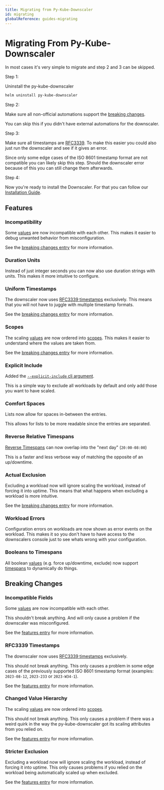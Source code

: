 ```yaml
---
title: Migrating from Py-Kube-Downscaler
id: migrating
globalReference: guides-migrating
---
```


# Migrating From Py-Kube-Downscaler

In most cases it's very simple to migrate and step 2 and 3 can be skipped.

Step 1:

Uninstall the py-kube-downscaler

```bash
helm uninstall py-kube-downscaler
```

Step 2:

Make sure all non-official automations support the [breaking changes](#breaking-changes).

You can skip this if you didn't have external automations for the downscaler.

Step 3:

Make sure all timestamps are [RFC3339](#rfc3339-timestamps).
To make this easier you could also just run the downscaler and see if it gives an error.

Since only some edge cases of the ISO 8601 timestamp format are not compatible you can likely skip this step.
Should the downscaler error because of this you can still change them afterwards.

Step 4:

Now you're ready to install the Downscaler.
For that you can follow our [Installation Guide](ref:guides-installation).

## Features

### Incompatibility

Some [values](ref:docs-values) are now incompatible with each other.
This makes it easier to debug unwanted behavior from misconfiguration.

See the [breaking changes entry](#incompatible-fields) for more information.

### Duration Units

Instead of just integer seconds you can now also use duration strings with units.
This makes it more intuitive to configure.

### Uniform Timestamps

The downscaler now uses [RFC3339 timestamps](https://datatracker.ietf.org/doc/html/rfc3339) exclusively.
This means that you will not have to juggle with multiple timestamp formats.

See the [breaking changes entry](#rfc3339-timestamps) for more information.

### Scopes

The scaling [values](ref:docs-values) are now ordered into [scopes](ref:docs-scopes).
This makes it easier to understand where the values are taken from.

See the [breaking changes entry](#changed-value-hierarchy) for more information.

### Explicit Include

Added the [`--explicit-include` cli argument](ref:docs-arguments).

This is a simple way to exclude all workloads by default and only add those you want to have scaled.

### Comfort Spaces

Lists now allow for spaces in-between the entries.

This allows for lists to be more readable since the entries are separated.

### Reverse Relative Timespans

[Reverse Timespans](ref:docs-timespans#relative-timespans) can now overlap into the "next day" (`20:00-08:00`)

This is a faster and less verbose way of matching the opposite of an up/downtime.

### Actual Exclusion

Excluding a workload now will ignore scaling the workload, instead of forcing it into uptime.
This means that what happens when excluding a workload is more intuitive.

See the [breaking changes entry](#stricter-exclusion) for more information.

### Workload Errors

Configuration errors on workloads are now shown as error events on the workload.
This makes it so you don't have to have access to the downscalers console just to see whats wrong with your configuration.

### Booleans to Timespans

All boolean [values](ref:docs-values) (e.g. force up/downtime, exclude)
now support [timespans](ref:docs-timespans) to dynamically do things.

## Breaking Changes

### Incompatible Fields

Some [values](ref:docs-values) are now incompatible with each other.

This shouldn't break anything.
And will only cause a problem if the downscaler was misconfigured.

See the [features entry](#incompatibility) for more information.

### RFC3339 Timestamps

The downscaler now uses [RFC3339 timestamps](https://datatracker.ietf.org/doc/html/rfc3339) exclusively.

This should not break anything.
This only causes a problem in some edge cases of the previously supported ISO 8601 timestamp format (examples: `2023-08-12`, `2023-233` or `2023-W34-1`).

See the [features entry](#uniform-timestamps) for more information.

### Changed Value Hierarchy

The scaling [values](ref:docs-values) are now ordered into [scopes](ref:docs-scopes).

This should not break anything.
This only causes a problem if there was a weird quirk in the way the py-kube-downscaler got its scaling attributes from you relied on.

See the [features entry](#scopes) for more information.

### Stricter Exclusion

Excluding a workload now will ignore scaling the workload, instead of forcing it into uptime.
This only causes problems if you relied on the workload being automatically scaled up when excluded.

See the [features entry](#actual-exclusion) for more information.
